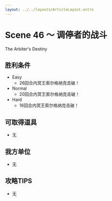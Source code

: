 ```yaml
---
layout: ../../layouts/ArticleLayout.astro
---
```

# Scene 46 ～ 调停者的战斗  

The Arbiter's Destiny

## 胜利条件 

- Easy
  - 26回合内冥王索尔格纳克击破！
- Normal
  - 20回合内冥王索尔格纳克击破！
- Hard
  - 16回合内冥王索尔格纳克击破！

## 可取得道具 

- 无

## 我方单位 

- 无

## 攻略TIPS 

- 无